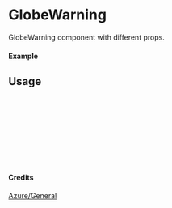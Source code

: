 
<Meta of={GlobeWarning} title="Azure/General/GlobeWarning" />

# GlobeWarning

GlobeWarning component with different props.

#### Example

<Canvas of={GlobeWarning.Primary} />

## Usage

```ts
import { GlobeWarning } from "yadl-ui";

const Example = () => {
  return (
      <GlobeWarning />
  );
};

export default Example;
```

#### Credits
[Azure/General](https://learn.microsoft.com/en-us/azure/architecture/icons/)
